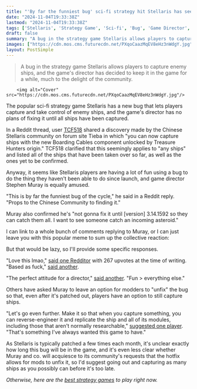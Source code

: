 ```yaml
---
title: "'By far the funniest bug' sci-fi strategy hit Stellaris has seen in a minute won't be fixed immediately because the devs want to see what players do with it"
date: "2024-11-04T19:33:38Z"
lastmod: "2024-11-04T19:33:38Z"
tags: ['Stellaris', 'Strategy Game', 'Sci-fi', 'Bug', 'Game Director', 'Community', 'Reddit', 'Patch', 'Modding']
draft: false
summary: "A bug in the strategy game Stellaris allows players to capture enemy ships, and the game's director has decided to keep it in the game for a while, much to the delight of the community."
images: ["https://cdn.mos.cms.futurecdn.net/PXqoCaazMqEV8eHz3nWdgY.jpg"]
layout: PostSimple
---
```

> A bug in the strategy game Stellaris allows players to capture enemy ships, and the game's director has decided to keep it in the game for a while, much to the delight of the community.


        <img alt="Cover" src="https://cdn.mos.cms.futurecdn.net/PXqoCaazMqEV8eHz3nWdgY.jpg"/>
        
The popular sci-fi strategy game Stellaris has a new bug that lets players capture and take control of enemy ships, and the game's director has no plans of fixing it until all ships have been captured.

In a Reddit thread, user [TCF518](https://www.reddit.com/user/TCF518/) shared a discovery made by the Chinese Stellaris community on forum site Tieba in which "you can now capture ships with the new Boarding Cables component unlocked by Treasure Hunters origin." TCF518 clarified that this seemingly applies to "any ships" and listed all of the ships that have been taken over so far, as well as the ones yet to be confirmed.

Anyway, it seems like Stellaris players are having a lot of fun using a bug to do the thing they haven't been able to do since launch, and game director Stephen Muray is equally amused.

"This is by far the funniest bug of the cycle," he said in a Reddit reply. "Props to the Chinese Community to finding it."

Muray also confirmed he's "not gonna fix it until [version] 3.14.1592 so they can catch them all. I want to see someone catch an incoming asteroid."

I can link to a whole bunch of comments replying to Muray, or I can just leave you with this popular meme to sum up the collective reaction:



But that would be lazy, so I'll provide some specific responses.

"Love this lmao," [said one Redditor](https://www.reddit.com/r/Stellaris/comments/1ggz06n/comment/lutsxkb/?utm_source=share&utm_medium=web3x&utm_name=web3xcss&utm_term=1&utm_content=share_button) with 267 upvotes at the time of writing. "Based as fuck," [said another](https://www.reddit.com/r/Stellaris/comments/1ggz06n/comment/luua69v/?utm_source=share&utm_medium=web3x&utm_name=web3xcss&utm_term=1&utm_content=share_button).

"The perfect attitude for a director," [said another](https://www.reddit.com/r/Stellaris/comments/1ggz06n/comment/luua681/?utm_source=share&utm_medium=web3x&utm_name=web3xcss&utm_term=1&utm_content=share_button). "Fun > everything else."

Others have asked Muray to leave an option for modders to "unfix" the bug so that, even after it's patched out, players have an option to still capture ships. 

"Let's go even further. Make it so that when you capture something, you can reverse-engineer it and replicate the ship and all of its modules, including those that aren't normally researchable," [suggested one player](https://www.reddit.com/r/Stellaris/comments/1ggz06n/comment/luvb4qg/?utm_source=share&utm_medium=web3x&utm_name=web3xcss&utm_term=1&utm_content=share_button). "That's something I've always wanted this game to have."

As Stellaris is typically patched a few times each month, it's unclear exactly how long this bug will be in the game, and it's even less clear whether Muray and co. will acquiesce to its community's requests that the hotfix allows for mods to unfix it, so I'd suggest going out and capturing as many ships as you possibly can before it's too late.

*Otherwise, here are the *[<em>best strategy games</em>](https://www.gamesradar.com/best-strategy-games/)* to play right now.*
        